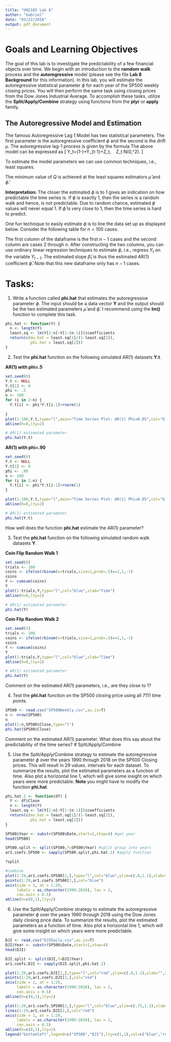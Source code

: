```yaml
---
title: "UN2102 Lab 8"
author: "Gabriel"
date: "03/22/2018"
output: pdf_document
---
```


# Goals and Learning Objectives

The goal of this lab is to investigate the predictability of a few financial objects over time. We begin with an introduction to the **ramdom walk** process and the **autoregressive** model (please see the file **Lab 8 Background** for this information).  In this lab, you will estimate the autoregressive statistical parameter $\phi$ for each year of the SP500 weekly closing prices.  You will then perform the same task using closing prices from the Dow Jones Industrial Average.  To accomplish these tasks, utilize the **Split/Apply/Combine** strategy using functions from the **plyr** or **apply** family.        
       
## The Autoregressive Model and Estimation 


The famous Autoregressive Lag 1 Model has two statistical parameters.  The first parameter is the autoregressive coefficient $\phi$ and the second is the drift $\mu$.  The autoregressive lag-1 process is given by the formula
\begin{equation}\label{e:ar1m}
Y_t=\mu+\phi (Y_{t-1}-\mu)+Z_t, \ \ \ Z_t \overset{iid}\sim N(0,\sigma^2).
\end{equation}
The above model can be expressed as
\[
Y_t=\mu(1-\phi)+\phi Y_{t-1}+Z_t, \ \ \ Z_t \overset{iid}\sim N(0,\sigma^2).
\]

To estimate the model parameters we can use common techniques, i.e., least squares.

\begin{equation}\label{e:LS}
Q(\mu,\phi)=\sum_{t=2}^n\big{(}Y_t-(\mu+\phi (Y_{t-1}-\mu))\big{)}^2.
\end{equation}

The minimum value of $Q$ is achieved at the least squares estimators $\hat{\mu}$ and $\hat{\phi}$.  

**Interpretation:**  The closer the estimated $\phi$ is to 1 gives an indication on how predictable the time series is. If $\phi$ is exactly 1, then the series is a random walk and hence, is not predictable.  Due to random chance, estimated $\phi$ values will never equal 1.  If $\hat{\phi}$ is very close to 1, then the time series is hard to predict. 





\pagebreak

One fun technique to easily estimate $\phi$ is to line the data set up as displayed below. Consider the following table for $n=100$ cases.   


\begin{table}[h!]
\begin{center}
\begin{tabular}{|c|c|}
\hline
$Y_{t-1}$ & $Y_t$  \\
\hline
\hline
$x_1$ & $x_2$  \\
$x_2$ &$x_3$ \\
$x_3$ & $x_4$ \\
$x_4$ & $x_5$  \\
$x_5$ & $x_6$  \\
$\vdots$ & $\vdots$  \\
$x_{98}$ & $x_{99}$  \\
$x_{99}$ & $x_{100}$ \\
\hline
\end{tabular}
\end{center}
\end{table}


The first column of the dataframe is the first $n-1$ cases and the second column are cases 2 through $n$.  After constructing the two columns, you can use ordinary linear regression techniques to estimate $\phi$, i.e., regress $Y_{t}$ on the variable $Y_{t-1}$.  The estimated slope $\hat{\beta}_1$ is thus the estimated AR(1) coefficient $\hat{\phi}$.  Note that this new dataframe only has $n-1$ cases.

# Tasks:

1) Write a function called **phi.hat** that estimates the autoregressive parameter $\phi$.  The input should be a data vector **Y** and the output should be the two estimated parameters $\hat{\mu}$ and $\hat{\phi}$. I recommend using the **lm()** function to complete this task.   

```r
phi.hat <- function(Y) {
  n <- length(Y)
  least.sq <- lm(Y[2:n]~Y[1:(n-1)])$coefficients
  return(c(mu.hat = least.sq[1]/(1-least.sq[2]),
           phi.hat = least.sq[2]))
}
```


2)  Test the **phi.hat** function on the following simulated AR(1) datasets **Y.t**.  

**AR(1) with phi=.5** 
```r
set.seed(0)
Y.t <- NULL
Y.t[1] <- 0
phi <- .5
n <- 100
for (i in 2:n) {
  Y.t[i] <- phi*Y.t[i-1]+rnorm(1)
  
}
plot(1:100,Y.t,type="l",main="Time Series Plot: AR(1) Phi=0.05",col="blue",xlab="Time")
abline(h=0,lty=2)

# AR(1) estimated parameter
phi.hat(Y.t)
```

**AR(1) with phi=.90** 
```r
set.seed(0)
Y.t <- NULL
Y.t[1] <- 0
phi <- .90
n <- 100
for (i in 2:n) {
  Y.t[i] <- phi*Y.t[i-1]+rnorm(1)
}

plot(1:100,Y.t,type="l",main="Time Series Plot: AR(1) Phi=0.05",col="blue",xlab="Time")
abline(h=0,lty=2)

# AR(1) estimated parameter
phi.hat(Y.t)
```

How well does the function **phi.hat** estimate the AR(1) parameter?  

3)  Test the **phi.hat** function on the following simulated random walk datasets **Y**. 


**Coin Flip Random Walk 1** 

```r
set.seed(0)
trials <- 100
coins <- ifelse(rbinom(n=trials,size=1,prob=.5)==1,1,-1)
coins
Y <- cumsum(coins)
Y
plot(1:trials,Y,type="l",col="blue",xlab="Time")
abline(h=0,lty=2)

# AR(1) estimated parameter
phi.hat(Y)
```

**Coin Flip Random Walk 2** 

```r
set.seed(3)
trials <- 200
coins <- ifelse(rbinom(n=trials,size=1,prob=.5)==1,1,-1)
coins
Y <- cumsum(coins)
Y
plot(1:trials,Y,type="l",col="blue",xlab="Time")
abline(h=0,lty=2)

# AR(1) estimated parameter
phi.hat(Y)
```

Comment on the estimated AR(1) parameters, i.e., are they close to 1? 

4)  Test the **phi.hat** function on the SP500 closing price using all $7111$ time points. 

```r
SP500 <- read.csv("SP500Weekly.csv",as.is=T)
n <- nrow(SP500)
n
plot(1:n,SP500$Close,type="l")
phi.hat(SP500$Close)
```

Comment on the estimated AR(1) parameter.  What does this say about the predictability of the time series? 
# Split/Apply/Combine

5) Use the Split/Apply/Combine strategy to estimate the autoregressive parameter $\phi$ over the years 1990 through 2018 on the SP500 Closing prices. This will result in 29 values.  intervals for each dataset.  To summarize the results, plot the estimated parameters as a function of time.  Also plot a horizontal line 1, which will give some insight on which years were more predictable. **Note** you might have to modify the function **phi.hat**.    

```r
phi.hat.2 <- function(df) {
  Y <- df$Close
  n <- length(Y)
  least.sq <- lm(Y[2:n]~Y[1:(n-1)])$coefficients
  return(c(mu.hat = least.sq[1]/(1-least.sq[2]),
           phi.hat = least.sq[2]))
}
```

```r
SP500$Year <- substr(SP500$Date,start=1,stop=4) #get year
head(SP500)
```

```r
SP500.split <- split(SP500,f=SP500$Year) #split group into years
ar1.coefs.SP500 <- sapply(SP500.split,phi.hat.2) #apply function

?split
```

```r
#combine
plot(1:29,ar1.coefs.SP500[2,],type="l",col="blue",ylim=c(.8,1.1),xlab="", xaxt =  "n",ylab=expression(paste(Estimated," ",phi)))
points(1:29,ar1.coefs.SP500[2,],col="blue")
axis(side = 1, at = 1:29,
     labels = as.character(1990:2018), las = 2, 
     cex.axis = 0.5)
abline(h=c(0,1),lty=2)
```


6) Use the Split/Apply/Combine strategy to estimate the autoregressive parameter $\phi$ over the years 1990 through 2018 using the Dow Jones daily closing price data. To summarize the results, plot the estimated parameters as a function of time.  Also plot a horizontal line 1, which will give some insight on which years were more predictable. 

```r
DJI <- read.csv("DJIDaily.csv",as.is=T)
DJI$Year <- substr(SP500$Date,start=1,stop=4)
head(DJI)
```

```r
DJI.split <- split(DJI,f=DJI$Year)
ar1.coefs.DJI <- sapply(DJI.split,phi.hat.2)
```

```r
plot(1:29,ar1.coefs.DJI[2,],type="l",col="red",ylim=c(.8,1.1),xlab="",xaxt = "n",ylab=expression(paste(Estimated," ",phi)))
points(1:29,ar1.coefs.DJI[2,],col="red")
axis(side = 1, at = 1:29,
     labels = as.character(1990:2018), las = 2, 
     cex.axis = 0.5)
abline(h=c(0,1),lty=2)
```




```r
plot(1:29,ar1.coefs.SP500[2,],type="l",col="blue",ylim=c(.75,1.1),xlab="",xaxt = "n",ylab=expression(hat(phi)))
lines(1:29,ar1.coefs.DJI[2,],col="red")
axis(side = 1, at = 1:29,
     labels = as.character(1990:2018), las = 2, 
     cex.axis = 0.5)
abline(h=c(0,1),lty=2)
legend("bottomleft",legend=c("SP500","DJI"),lty=c(1,1),col=c("blue","red"))
```





